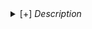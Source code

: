 <details><summary>[+] <i>Description</i></summary>

*Analysis details:*

- Under contruction

*Columns:*

- Under contruction

Network version: 1.0 (Aug. 2021); Table last updated on ____.

</details>


<!-- TODO: -->

<!-- - Add link to scope & ucsc next to regions (in all tables, not only this one...) -->

<!-- - add genes within 50kbp (currently only one, annotated with Chipseeker), and whether they are "linked" (by Genie3 or correlation of accessibility-expression ) -->

<!-- - Format/choose columns? -->

<!-- - Add enconde-peaks? -->


<!-- Currently only ctx! -->



